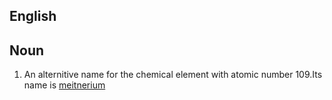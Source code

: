 ==English==


==Noun==
{{en|sg=[[eka]]-[[iridium]]-}}

#{{element}}An alternitive name for the chemical element with atomic number 109.Its name is [[meitnerium]]